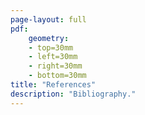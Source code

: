 ```yaml
---
page-layout: full
pdf:
    geometry:
    - top=30mm
    - left=30mm
    - right=30mm
    - bottom=30mm
title: "References"
description: "Bibliography."
---
```


::: {#refs}
:::



